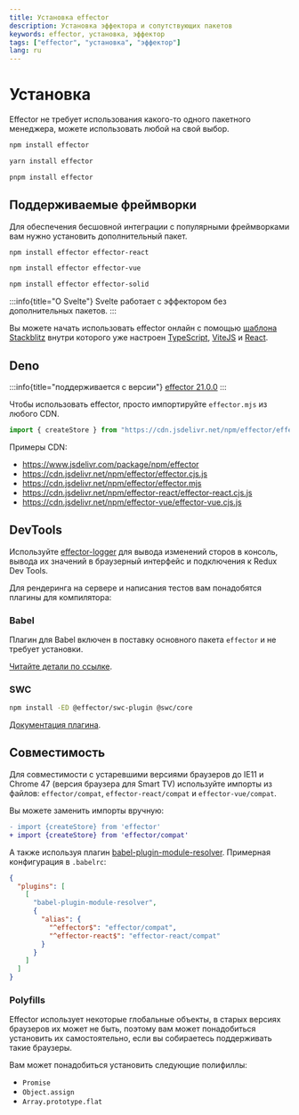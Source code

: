 ```yaml
---
title: Установка effector
description: Установка эффектора и сопутствующих пакетов
keywords: effector, установка, эффектор
tags: ["effector", "установка", "эффектор"]
lang: ru
---
```



# Установка 

Effector не требует использования какого-то одного пакетного менеджера, можете использовать любой на свой выбор.<br/>

<Tabs>
  <TabItem label="npm">

```bash
npm install effector
```

  </TabItem>
  <TabItem label="yarn">

```bash
yarn install effector
```

  </TabItem>
  <TabItem label="pnpm">

```bash
pnpm install effector
```

  </TabItem>
</Tabs>


## Поддерживаемые фреймворки

Для обеспечения бесшовной интеграции с популярными фреймворками вам нужно установить дополнительный пакет.


<Tabs>
  <TabItem label="React">

```bash
npm install effector effector-react
```

  </TabItem>
  <TabItem label="Vue">

```bash
npm install effector effector-vue
```

  </TabItem>
  <TabItem label="Solid">

```bash
npm install effector effector-solid
```

  </TabItem>
</Tabs>

:::info{title="О Svelte"}
Svelte работает с эффектором без дополнительных пакетов.
:::

Вы можете начать использовать effector онлайн с помощью [шаблона Stackblitz](https://stackblitz.com/fork/github/effector/vite-react-template) внутри которого уже настроен [TypeScript](https://typescriptlang.org/), [ViteJS](https://vitejs.dev/) и [React](https://reactjs.org/).

## Deno

:::info{title="поддерживается с версии"}
[effector 21.0.0](https://changelog.effector.dev/#effector-21-0-0)
:::

Чтобы использовать effector, просто импортируйте `effector.mjs` из любого CDN.

```typescript
import { createStore } from "https://cdn.jsdelivr.net/npm/effector/effector.mjs";
```

Примеры CDN:

- https://www.jsdelivr.com/package/npm/effector
- https://cdn.jsdelivr.net/npm/effector/effector.cjs.js
- https://cdn.jsdelivr.net/npm/effector/effector.mjs
- https://cdn.jsdelivr.net/npm/effector-react/effector-react.cjs.js
- https://cdn.jsdelivr.net/npm/effector-vue/effector-vue.cjs.js

## DevTools

Используйте [effector-logger](https://github.com/effector/logger) для вывода изменений сторов в консоль, вывода их значений в браузерный интерфейс и подключения к Redux Dev Tools.

Для рендеринга на сервере и написания тестов вам понадобятся плагины для компилятора:

### Babel

Плагин для Babel включен в поставку основного пакета `effector` и не требует установки.

[Читайте детали по ссылке](/ru/api/effector/babel-plugin).

### SWC

```bash
npm install -ED @effector/swc-plugin @swc/core
```

[Документация плагина](/ru/api/effector/swc-plugin).

## Совместимость

Для совместимости с устаревшими версиями браузеров до IE11 и Chrome 47 (версия браузера для Smart TV) используйте импорты из файлов: `effector/compat`, `effector-react/compat` и `effector-vue/compat`.

Вы можете заменить импорты вручную:

```diff
- import {createStore} from 'effector'
+ import {createStore} from 'effector/compat'
```

А также используя плагин [babel-plugin-module-resolver](https://github.com/tleunen/babel-plugin-module-resolver).
Примерная конфигурация в `.babelrc`:

```json
{
  "plugins": [
    [
      "babel-plugin-module-resolver",
      {
        "alias": {
          "^effector$": "effector/compat",
          "^effector-react$": "effector-react/compat"
        }
      }
    ]
  ]
}
```

### Polyfills

Effector использует некоторые глобальные объекты, в старых версиях браузеров их может не быть, поэтому вам может понадобиться установить их самостоятельно, если вы собираетесь поддерживать такие браузеры.

Вам может понадобиться установить следующие полифиллы:

- `Promise`
- `Object.assign`
- `Array.prototype.flat`
